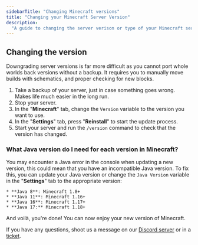 ```yaml
---
sidebarTitle: "Changing Minecraft versions"
title: "Changing your Minecraft Server Version"
description:
  "A guide to changing the server verison or type of your Minecraft server. You have full control over the type and the version of your server, and you can change that at any time!"
---
```


## Changing the version

<Warning>Downgrading server versions is far more difficult as you cannot port whole worlds back versions without a backup. It requires you to manually move builds with schematics, and proper checking for new blocks.</Warning>

1. Take a backup of your server, just in case something goes wrong. Makes life
   much easier in the long run.
2. Stop your server.
3. In the "**Minecraft**" tab, change the `Version` variable to the version you want
   to use.
4. In the "**Settings**" tab, press "**Reinstall**" to start the update process.
5. Start your server and run the `/version` command to check that the version
   has changed.

### What Java version do I need for each version in Minecraft?

You may encounter a Java error in the console when updating a new version, this
could mean that you have an incompatible Java version. To fix this, you can
update your Java version or change the `Java Version` variable in the
"**Settings**" tab to the appropriate version:

    * **Java 8**: Minecraft 1.8+
    * **Java 11**: Minecraft 1.16+
    * **Java 16**: Minecraft 1.17+
    * **Java 17:** Minecraft 1.18+

And voilà, you're done! You can now enjoy your new version of Minecraft.

If you have any questions, shoot us a message on our
[Discord server](https://berrybyte.net/discord) or in a
[ticket](https://berrybyte.net/ticket).
